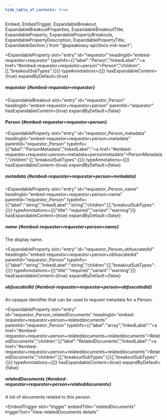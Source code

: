 ```yaml
---
hide_table_of_contents: true
---
```

  Embed,
  EmbedTrigger,
  ExpandableBreakout,
  ExpandableBreakoutProperties,
  ExpandableBreakoutTitle,
  ExpandableProperty,
  ExpandablePropertyBreakouts,
  ExpandablePropertyDescription,
  ExpandablePropertyTitle,
  ExpandableSection
} from "@speakeasy-api/docs-md-react";

<ExpandableSection>

<ExpandableProperty
  slot="entry"
  id="requestor"
  headingId="embed-requestor+requestor"
  typeInfo={{"label":"Person","linkedLabel":"<a href=\"#embed-requestor+requestor+person\">Person</a>","children":[],"breakoutSubTypes":{}}}
  typeAnnotations={[]}
  hasExpandableContent={true}
  expandByDefault={true}
>

<ExpandablePropertyTitle slot="title">

##### requestor \{#embed-requestor+requestor\}

</ExpandablePropertyTitle>

<ExpandablePropertyBreakouts slot="breakouts">

<ExpandableBreakout
  slot="entry"
  id="requestor_Person"
  headingId="embed-requestor+requestor+person"
  parentId="requestor"
  hasExpandableContent={true}
  expandByDefault={false}
>

<ExpandableBreakoutTitle slot="title">

#### Person \{#embed-requestor+requestor+person\}

</ExpandableBreakoutTitle>

<ExpandableBreakoutProperties slot="properties">

<ExpandableProperty
  slot="entry"
  id="requestor_Person_metadata"
  headingId="embed-requestor+requestor+person+metadata"
  parentId="requestor_Person"
  typeInfo={{"label":"PersonMetadata","linkedLabel":"<a href=\"#embed-requestor+requestor+person+metadata+personmetadata\">PersonMetadata</a>","children":[],"breakoutSubTypes":{}}}
  typeAnnotations={[]}
  hasExpandableContent={true}
  expandByDefault={false}
>

<ExpandablePropertyTitle slot="title">

##### metadata \{#embed-requestor+requestor+person+metadata\}

</ExpandablePropertyTitle>

<Embed slot="embed">

<EmbedTrigger slot="trigger" embedTitle="metadata" triggerText="View metadata details">

<Embedmetadata />

</EmbedTrigger>

</Embed>

</ExpandableProperty>

<ExpandableProperty
  slot="entry"
  id="requestor_Person_name"
  headingId="embed-requestor+requestor+person+name"
  parentId="requestor_Person"
  typeInfo={{"label":"string","linkedLabel":"string","children":[],"breakoutSubTypes":{}}}
  typeAnnotations={[{"title":"required","variant":"warning"}]}
  hasExpandableContent={true}
  expandByDefault={false}
>

<ExpandablePropertyTitle slot="title">

##### name \{#embed-requestor+requestor+person+name\}

</ExpandablePropertyTitle>

<ExpandablePropertyDescription slot="description">

The display name.

</ExpandablePropertyDescription>

</ExpandableProperty>

<ExpandableProperty
  slot="entry"
  id="requestor_Person_obfuscatedId"
  headingId="embed-requestor+requestor+person+obfuscatedid"
  parentId="requestor_Person"
  typeInfo={{"label":"string","linkedLabel":"string","children":[],"breakoutSubTypes":{}}}
  typeAnnotations={[{"title":"required","variant":"warning"}]}
  hasExpandableContent={true}
  expandByDefault={false}
>

<ExpandablePropertyTitle slot="title">

##### obfuscatedId \{#embed-requestor+requestor+person+obfuscatedid\}

</ExpandablePropertyTitle>

<ExpandablePropertyDescription slot="description">

An opaque identifier that can be used to request metadata for a Person.

</ExpandablePropertyDescription>

</ExpandableProperty>

<ExpandableProperty
  slot="entry"
  id="requestor_Person_relatedDocuments"
  headingId="embed-requestor+requestor+person+relateddocuments"
  parentId="requestor_Person"
  typeInfo={{"label":"array","linkedLabel":"<a href=\"#embed-requestor+requestor+person+relateddocuments+relateddocuments\">RelatedDocuments</a>","children":[{"label":"RelatedDocuments","linkedLabel":"<a href=\"#embed-requestor+requestor+person+relateddocuments+relateddocuments\">RelatedDocuments</a>","children":[],"breakoutSubTypes":{}}],"breakoutSubTypes":{}}}
  typeAnnotations={[]}
  hasExpandableContent={true}
  expandByDefault={false}
>

<ExpandablePropertyTitle slot="title">

##### relatedDocuments \{#embed-requestor+requestor+person+relateddocuments\}

</ExpandablePropertyTitle>

<ExpandablePropertyDescription slot="description">

A list of documents related to this person.

</ExpandablePropertyDescription>

<Embed slot="embed">

<EmbedTrigger
  slot="trigger"
  embedTitle="relatedDocuments"
  triggerText="View relatedDocuments details"
>

<Embedrelateddocuments />

</EmbedTrigger>

</Embed>

</ExpandableProperty>

</ExpandableBreakoutProperties>

</ExpandableBreakout>

</ExpandablePropertyBreakouts>

</ExpandableProperty>

</ExpandableSection>